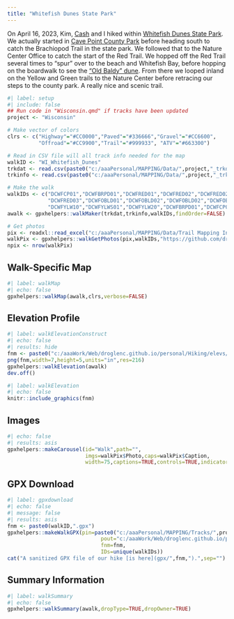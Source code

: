 ```yaml
---
title: "Whitefish Dunes State Park"
---
```


On April 16, 2023, Kim, [Cash](../shelties.html#cash) and I hiked within [Whitefish Dunes State Park](https://dnr.wisconsin.gov/topic/parks/whitefish). We actually started in [Cave Point County Park](https://www.co.door.wi.gov/554/Cave-Point-County-Park) before heading south to catch the Brachiopod Trail in the state park. We followed that to the Nature Center Office to catch the start of the Red Trail. We hopped off the Red Trail several times to "spur" over to the beach and Whitefish Bay, before hopping on the boardwalk to see the ["Old Baldy" dune](https://doorcountypulse.com/fall-in-love/). From there we looped inland on the Yellow and Green trails to the Nature Center before retracing our steps to the county park. A really nice and scenic trail.

```r
#| label: setup
#| include: false
## Run code in "Wisconsin.qmd" if tracks have been updated
project <- "Wisconsin"

# Make vector of colors
clrs <- c("Highway"="#CC0000","Paved"="#336666","Gravel"="#CC6600",
          "Offroad"="#CC9900","Trail"="#999933", "ATV"="#663300")

# Read in CSV file will all track info needed for the map
walkID <- "WI_Whitefish_Dunes"
trkdat <- read.csv(paste0("c:/aaaPersonal/MAPPING/Data/",project,"_trkdat.csv"))
trkinfo <- read.csv(paste0("c:/aaaPersonal/MAPPING/Data/",project,"_trkinfo.csv"))

# Make the walk
walkIDs <- c("DCWFCP01","DCWFBRPD01","DCWFRED01","DCWFRED02","DCWFRED02",
             "DCWFRED03","DCWFOBLD01","DCWFOBLD02","DCWFOBLD02","DCWFOBLD03",
             "DCWFYLW10","DCWFYLWS01","DCWFYLW20","DCWFBRPD01","DCWFCP01")
awalk <- gpxhelpers::walkMaker(trkdat,trkinfo,walkIDs,findOrder=FALSE)

# Get photos
pix <- readxl::read_excel("c:/aaaPersonal/MAPPING/Data/Trail Mapping Info.xlsx",sheet="Photos")
walkPix <- gpxhelpers::walkGetPhotos(pix,walkIDs,"https://github.com/droglenc/MAPPING/raw/main/Images")
npix <- nrow(walkPix)
```

## Walk-Specific Map

```r
#| label: walkMap
#| echo: false
gpxhelpers::walkMap(awalk,clrs,verbose=FALSE)
```

## Elevation Profile
```r
#| label: walkElevationConstruct
#| echo: false
#| results: hide
fnm <- paste0("c:/aaaWork/Web/droglenc.github.io/personal/Hiking/elevs/",walkID,".png") 
png(fnm,width=7,height=5,units="in",res=216)
gpxhelpers::walkElevation(awalk)
dev.off()
```
```r
#| label: walkElevation
#| echo: false
knitr::include_graphics(fnm)
```

## Images
```r
#| echo: false
#| results: asis
gpxhelpers::makeCarousel(id="Walk",path="",
                         imgs=walkPix$Photo,caps=walkPix$Caption,
                         width=75,captions=TRUE,controls=TRUE,indicators=FALSE)
```

## GPX Download
```r
#| label: gpxdownload
#| echo: false
#| message: false
#| results: asis
fnm <- paste0(walkID,".gpx")
gpxhelpers::makeWalkGPX(pin=paste0("c:/aaaPersonal/MAPPING/Tracks/",project),
                              pout="c:/aaaWork/Web/droglenc.github.io/personal/Hiking/gpx",
                              fnm=fnm,
                              IDs=unique(walkIDs))
cat("A sanitized GPX file of our hike [is here](gpx/",fnm,").",sep="")
```

## Summary Information
```r
#| label: walkSummary
#| echo: false
gpxhelpers::walkSummary(awalk,dropType=TRUE,dropOwner=TRUE)
```
